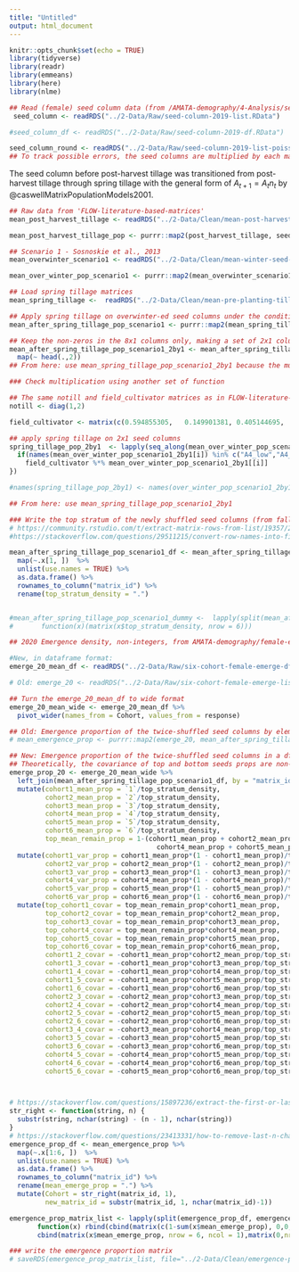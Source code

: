 ```yaml
---
title: "Untitled"
output: html_document
---
```


```r
knitr::opts_chunk$set(echo = TRUE)
library(tidyverse)
library(readr)
library(emmeans)
library(here)
library(nlme)
```


```r
## Read (female) seed column data (from /AMATA-demography/4-Analysis/seedbank-fates-2014-through-2019.Rmd at chunk seed-column-19) 
 seed_column <- readRDS("../2-Data/Raw/seed-column-2019-list.RData")

#seed_column_df <- readRDS("../2-Data/Raw/seed-column-2019-df.RData")

seed_column_round <- readRDS("../2-Data/Raw/seed-column-2019-list-poisson.RData")
## To track possible errors, the seed columns are multiplied by each matrix step-by-step
```

The seed column before post-harvest tillage was transitioned from post-harvest tillage through spring tillage with the general form of $A_{t+1} = A_tn_t$ by @caswellMatrixPopulationModels2001.  

```r
## Raw data from 'FLOW-literature-based-matrices'
mean_post_harvest_tillage <- readRDS("../2-Data/Clean/mean-post-harvest-tillage.RData")

mean_post_harvest_tillage_pop <- purrr::map2(post_harvest_tillage, seed_column, `%*%`)
```

```r
## Scenario 1 - Sosnoskie et al., 2013
mean_overwinter_scenario1 <- readRDS("../2-Data/Clean/mean-winter-seed-survival-scenario1.RData")

mean_over_winter_pop_scenario1 <- purrr::map2(mean_overwinter_scenario1, mean_post_harvest_tillage_pop, `%*%`)
```

```r
## Load spring tillage matrices
mean_spring_tillage <-  readRDS("../2-Data/Clean/mean-pre-planting-tillage.RData")

## Apply spring tillage on overwinter-ed seed columns under the condition reported by Sosnoskie et al. 2013
mean_after_spring_tillage_pop_scenario1 <- purrr::map2(mean_spring_tillage, mean_over_winter_pop_scenario1, `%*%`)

## Keep the non-zeros in the 8x1 columns only, making a set of 2x1 columns
mean_after_spring_tillage_pop_scenario1_2by1 <- mean_after_spring_tillage_pop_scenario1   %>%
  map(~ head(.,2))
## From here: use mean_spring_tillage_pop_scenario1_2by1 because the multiplication matched the check chunk below.
```

```r
### Check multiplication using another set of function

## The same notill and field_cultivator matrices as in FLOW-literature-based matrices
notill <- diag(1,2)

field_cultivator <- matrix(c(0.594855305,	0.149901381, 0.405144695,	0.850098619), byrow = TRUE, nrow = 2)

## apply spring tillage on 2x1 seed columns
spring_tillage_pop_2by1  <- lapply(seq_along(mean_over_winter_pop_scenario1_2by1), function(i){
  if(names(mean_over_winter_pop_scenario1_2by1[i]) %in% c("A4_low","A4_conv")) notill %*% mean_over_winter_pop_scenario1_2by1[[i]] else
    field_cultivator %*% mean_over_winter_pop_scenario1_2by1[[i]]
})

#names(spring_tillage_pop_2by1) <- names(over_winter_pop_scenario1_2by1)

## From here: use mean_spring_tillage_pop_scenario1_2by1 
```

```r

### Write the top stratum of the newly shuffled seed columns (from fall tillage through spring tillage) into a dummy matrix
# https://community.rstudio.com/t/extract-matrix-rows-from-list/19357/2
#https://stackoverflow.com/questions/29511215/convert-row-names-into-first-column

mean_after_spring_tillage_pop_scenario1_df <- mean_after_spring_tillage_pop_scenario1  %>%
  map(~.x[1, ])  %>% 
  unlist(use.names = TRUE) %>%
  as.data.frame() %>%
  rownames_to_column("matrix_id") %>% 
  rename(top_stratum_density = ".")


#mean_after_spring_tillage_pop_scenario1_dummy <-  lapply(split(mean_after_spring_tillage_pop_scenario1_df, mean_after_spring_tillage_pop_scenario1_df$matrix_id),
#       function(x)(matrix(x$top_stratum_density, nrow = 6)))

```

```r
## 2020 Emergence density, non-integers, from AMATA-demography/female-emergence chunk emerge-20-emm-df

#New, in dataframe format: 
emerge_20_mean_df <- readRDS("../2-Data/Raw/six-cohort-female-emerge-df-2020-raw.RData")

# Old: emerge_20 <- readRDS("../2-Data/Raw/six-cohort-female-emerge-list-2020-raw.RData")

## Turn the emerge_20_mean_df to wide format 
emerge_20_mean_wide <- emerge_20_mean_df %>%
  pivot_wider(names_from = Cohort, values_from = response)
```


```r

## Old: Emergence proportion of the twice-shuffled seed columns by element-wise division
# mean_emergence_prop <- purrr::map2(emerge_20, mean_after_spring_tillage_pop_scenario1_dummy, `/`)

## New: Emergence proportion of the twice-shuffled seed columns in a df merged with the mean_after_spring_tillage_pop_scenario1_df piece
## Theoretically, the covariance of top and bottom seeds props are non-zeros, but this particular matrix only concerns the relationships of the top stratum and 6 seedling cohorts. 
emerge_prop_20 <- emerge_20_mean_wide %>% 
  left_join(mean_after_spring_tillage_pop_scenario1_df, by = "matrix_id") %>%
  mutate(cohort1_mean_prop = `1`/top_stratum_density,
         cohort2_mean_prop = `2`/top_stratum_density,
         cohort3_mean_prop = `3`/top_stratum_density,
         cohort4_mean_prop = `4`/top_stratum_density,
         cohort5_mean_prop = `5`/top_stratum_density,
         cohort6_mean_prop = `6`/top_stratum_density,
         top_mean_remain_prop = 1-(cohort1_mean_prop + cohort2_mean_prop + cohort3_mean_prop +
                                     cohort4_mean_prop + cohort5_mean_prop + cohort6_mean_prop)) %>%
  mutate(cohort1_var_prop = cohort1_mean_prop*(1 - cohort1_mean_prop)/top_stratum_density,
         cohort2_var_prop = cohort2_mean_prop*(1 - cohort2_mean_prop)/top_stratum_density,
         cohort3_var_prop = cohort3_mean_prop*(1 - cohort3_mean_prop)/top_stratum_density,
         cohort4_var_prop = cohort4_mean_prop*(1 - cohort4_mean_prop)/top_stratum_density,
         cohort5_var_prop = cohort5_mean_prop*(1 - cohort5_mean_prop)/top_stratum_density,
         cohort6_var_prop = cohort6_mean_prop*(1 - cohort6_mean_prop)/top_stratum_density) %>%
  mutate(top_cohort1_covar = top_mean_remain_prop*cohort1_mean_prop,
         top_cohort2_covar = top_mean_remain_prop*cohort2_mean_prop,
         top_cohort3_covar = top_mean_remain_prop*cohort3_mean_prop,
         top_cohort4_covar = top_mean_remain_prop*cohort4_mean_prop,
         top_cohort5_covar = top_mean_remain_prop*cohort5_mean_prop,
         top_cohort6_covar = top_mean_remain_prop*cohort6_mean_prop,
         cohort1_2_covar = -cohort1_mean_prop*cohort2_mean_prop/top_stratum_density,
         cohort1_3_covar = -cohort1_mean_prop*cohort3_mean_prop/top_stratum_density,
         cohort1_4_covar = -cohort1_mean_prop*cohort4_mean_prop/top_stratum_density,
         cohort1_5_covar = -cohort1_mean_prop*cohort5_mean_prop/top_stratum_density,
         cohort1_6_covar = -cohort1_mean_prop*cohort6_mean_prop/top_stratum_density,
         cohort2_3_covar = -cohort2_mean_prop*cohort3_mean_prop/top_stratum_density,
         cohort2_4_covar = -cohort2_mean_prop*cohort4_mean_prop/top_stratum_density,
         cohort2_5_covar = -cohort2_mean_prop*cohort5_mean_prop/top_stratum_density,
         cohort2_6_covar = -cohort2_mean_prop*cohort6_mean_prop/top_stratum_density,
         cohort3_4_covar = -cohort3_mean_prop*cohort4_mean_prop/top_stratum_density,
         cohort3_5_covar = -cohort3_mean_prop*cohort5_mean_prop/top_stratum_density,
         cohort3_6_covar = -cohort3_mean_prop*cohort6_mean_prop/top_stratum_density,
         cohort4_5_covar = -cohort4_mean_prop*cohort5_mean_prop/top_stratum_density,
         cohort4_6_covar = -cohort4_mean_prop*cohort6_mean_prop/top_stratum_density,
         cohort5_6_covar = -cohort5_mean_prop*cohort6_mean_prop/top_stratum_density)



# https://stackoverflow.com/questions/15897236/extract-the-first-or-last-n-characters-of-a-string
str_right <- function(string, n) {
  substr(string, nchar(string) - (n - 1), nchar(string))
}
# https://stackoverflow.com/questions/23413331/how-to-remove-last-n-characters-from-every-element-in-the-r-vector
emergence_prop_df <- mean_emergence_prop %>%
  map(~.x[1:6, ])  %>% 
  unlist(use.names = TRUE) %>%
  as.data.frame() %>%
  rownames_to_column("matrix_id") %>% 
  rename(mean_emerge_prop = ".") %>%
  mutate(Cohort = str_right(matrix_id, 1),
         new_matrix_id = substr(matrix_id, 1, nchar(matrix_id)-1))

emergence_prop_matrix_list <- lapply(split(emergence_prop_df, emergence_prop_df$new_matrix_id),
       function(x) rbind(cbind(matrix(c(1-sum(x$mean_emerge_prop), 0,0,1), nrow = 2, byrow = TRUE), matrix(0,nrow = 2, ncol = 6)),
       cbind(matrix(x$mean_emerge_prop, nrow = 6, ncol = 1),matrix(0,nrow =6, ncol=7))))

### write the emergence proportion matrix
# saveRDS(emergence_prop_matrix_list, file="../2-Data/Clean/emergence-prop-scenario1.RData")
```
